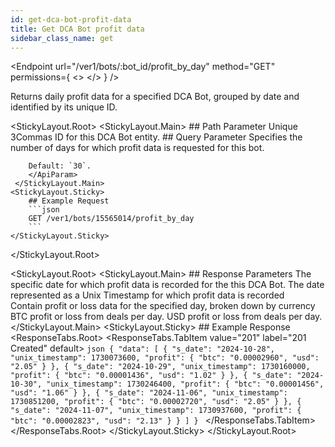 ```yaml
---
id: get-dca-bot-profit-data
title: Get DCA Bot profit data
sidebar_class_name: get
---
```



<Endpoint
  url="/ver1/bots/:bot_id/profit_by_day"
  method="GET"
  permissions={
    <>
      <Permission title="Permission" description="BOTS_READ" />
      <Permission title="Security" description="SIGNED" />
    </>
  }
/>

Returns daily profit data for a specified DCA Bot, grouped by date and identified by its unique ID.

<StickyLayout.Root>
   <StickyLayout.Main>
        ## Path Parameter
        <ApiParam name='id' type='integer' id="id" required>
        Unique 3Commas ID for this DCA Bot entity.
        </ApiParam>
        ## Query Parameter
        <ApiParam name='days' type='integer' id="days">
        Specifies the number of days for which profit data is requested for this bot.
        
        Default: `30`.
        </ApiParam>
     </StickyLayout.Main>
    <StickyLayout.Sticky>
        ## Example Request
        ```json
        GET /ver1/bots/15565014/profit_by_day
        ```
    </StickyLayout.Sticky>
</StickyLayout.Root>

<StickyLayout.Root>
    <StickyLayout.Main>
        ## Response Parameters
        <ApiParam name=' s_date' type='string' id=" s_date">
        The specific date for which profit data is recorded for the this DCA Bot.
        </ApiParam>
        <ApiParam name='unix_timestamp' type='integer' id="unix_timestamp">
        The date represented as a Unix Timestamp for which profit data is recorded
        </ApiParam>   
        <ApiParam name='profit' type='object' id="profit">
            Contain profit or loss data for the specified day, broken down by currency
            <CollapsibleNestedParams>
            <ApiParam name='btc' type="integer" id="btc">
                BTC profit or loss from deals per day.
            </ApiParam>
            <ApiParam name='usd' type="integer" id="usd">
                USD profit or loss from deals per day.
            </ApiParam> 
        </CollapsibleNestedParams>
        </ApiParam>
    </StickyLayout.Main>
    <StickyLayout.Sticky>
        ## Example Response
        <ResponseTabs.Root>
            <ResponseTabs.TabItem value="201" label="201 Created" default>
        ```json
        {
            "data": [
                {
                    "s_date": "2024-10-28",
                    "unix_timestamp": 1730073600,
                    "profit": {
                        "btc": "0.00002960",
                        "usd": "2.05"
                    }
                },
                {
                    "s_date": "2024-10-29",
                    "unix_timestamp": 1730160000,
                    "profit": {
                        "btc": "0.00001436",
                        "usd": "1.02"
                    }
                },
                {
                    "s_date": "2024-10-30",
                    "unix_timestamp": 1730246400,
                    "profit": {
                        "btc": "0.00001456",
                        "usd": "1.06"
                    }
                },
                {
                    "s_date": "2024-11-06",
                    "unix_timestamp": 1730851200,
                    "profit": {
                        "btc": "0.00002720",
                        "usd": "2.05"
                    }
                },
                {
                    "s_date": "2024-11-07",
                    "unix_timestamp": 1730937600,
                    "profit": {
                        "btc": "0.00002823",
                        "usd": "2.13"
                    }
                }
            ]
        }
        ```
            </ResponseTabs.TabItem>
        </ResponseTabs.Root>
    </StickyLayout.Sticky>
</StickyLayout.Root>